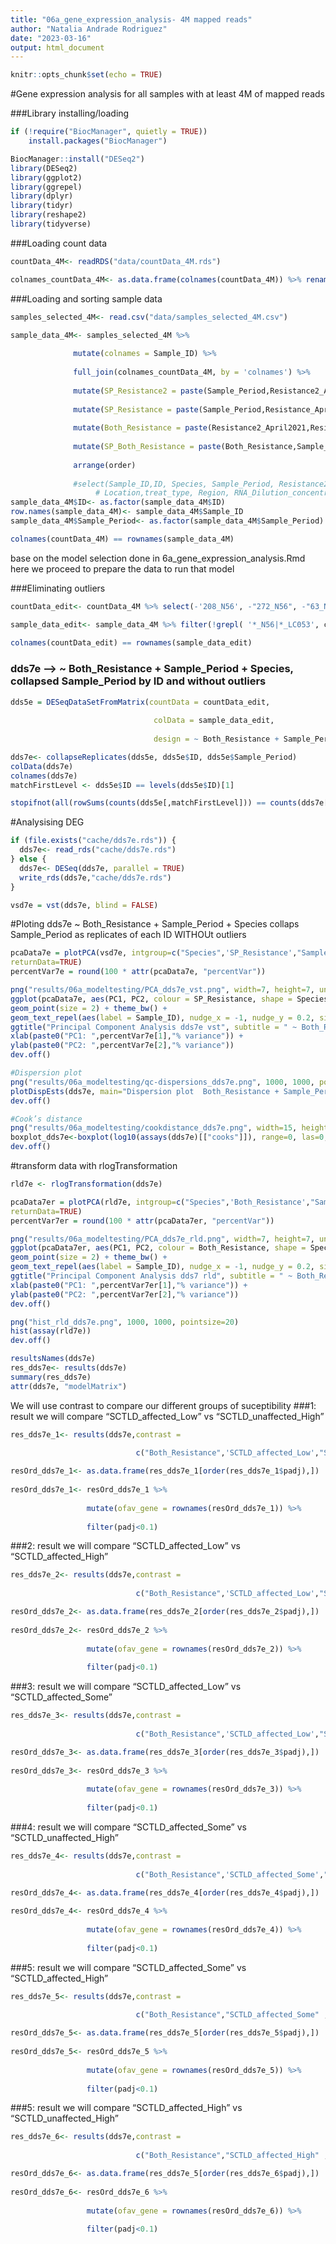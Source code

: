 ```yaml
---
title: "06a_gene_expression_analysis- 4M mapped reads"
author: "Natalia Andrade Rodriguez"
date: "2023-03-16"
output: html_document
---
```


```r
knitr::opts_chunk$set(echo = TRUE)
```

#Gene expression analysis for all samples with at least 4M of mapped reads

###Library installing/loading
```r
if (!require("BiocManager", quietly = TRUE))
    install.packages("BiocManager")

BiocManager::install("DESeq2")
library(DESeq2)
library(ggplot2)
library(ggrepel)
library(dplyr)
library(tidyr)
library(reshape2)
library(tidyverse)
```
###Loading count data
```r

countData_4M<- readRDS("data/countData_4M.rds")

colnames_countData_4M<- as.data.frame(colnames(countData_4M)) %>% rename('colnames'='colnames(countData_4M)') %>% mutate(order = 1:144)
```
###Loading and sorting sample data
```r
samples_selected_4M<- read.csv("data/samples_selected_4M.csv")

sample_data_4M<- samples_selected_4M %>% 
  
              mutate(colnames = Sample_ID) %>% 
  
              full_join(colnames_countData_4M, by = 'colnames') %>% 
   
              mutate(SP_Resistance2 = paste(Sample_Period,Resistance2_April2021, sep="_" )) %>%
  
              mutate(SP_Resistance = paste(Sample_Period,Resistance_April2021, sep="_" )) %>%
  
              mutate(Both_Resistance = paste(Resistance2_April2021,Resistance_April2021, sep="_" )) %>% 
  
              mutate(SP_Both_Resistance = paste(Both_Resistance,Sample_Period, sep="_" )) %>% 
  
              arrange(order)
  
              #select(Sample_ID,ID, Species, Sample_Period, Resistance2_April2021, Resistance_April2021,
                   # Location,treat_type, Region, RNA_Dilution_concentration, Sample_name, Cq) 
sample_data_4M$ID<- as.factor(sample_data_4M$ID)  
row.names(sample_data_4M)<- sample_data_4M$Sample_ID
sample_data_4M$Sample_Period<- as.factor(sample_data_4M$Sample_Period)  

colnames(countData_4M) == rownames(sample_data_4M)


```
base on the model selection done in 6a_gene_expression_analysis.Rmd here we proceed to prepare the data to run that model

###Eliminating outliers
```r
countData_edit<- countData_4M %>% select(-'208_N56', -"272_N56", -"63_N56", -'172_LC053', -"342_LC053") 

sample_data_edit<- sample_data_4M %>% filter(!grepl( '*_N56|*_LC053', colnames))
 
colnames(countData_edit) == rownames(sample_data_edit)
```

### dds7e --> ~ Both_Resistance + Sample_Period + Species, collapsed Sample_Period by ID and without outliers
```r
dds5e = DESeqDataSetFromMatrix(countData = countData_edit, 
                            
                                colData = sample_data_edit, 
 
                                design = ~ Both_Resistance + Sample_Period + Species)

dds7e<- collapseReplicates(dds5e, dds5e$ID, dds5e$Sample_Period)
colData(dds7e)
colnames(dds7e)
matchFirstLevel <- dds5e$ID == levels(dds5e$ID)[1]
```

```r
stopifnot(all(rowSums(counts(dds5e[,matchFirstLevel])) == counts(dds7e[,1])))
```

#Analysising DEG
```r
if (file.exists("cache/dds7e.rds")) {
  dds7e<- read_rds("cache/dds7e.rds")
} else {
  dds7e<- DESeq(dds7e, parallel = TRUE)
  write_rds(dds7e,"cache/dds7e.rds")
}
```

```r
vsd7e = vst(dds7e, blind = FALSE)
```


#Ploting dds7e ~ Both_Resistance + Sample_Period + Species collaps Sample_Period as replicates of each ID WITHOUt outliers
```r
pcaData7e = plotPCA(vsd7e, intgroup=c("Species",'SP_Resistance',"Sample_ID"), 
returnData=TRUE)
percentVar7e = round(100 * attr(pcaData7e, "percentVar"))

png("results/06a_modeltesting/PCA_dds7e_vst.png", width=7, height=7, units = "in", res = 300)
ggplot(pcaData7e, aes(PC1, PC2, colour = SP_Resistance, shape = Species)) + 
geom_point(size = 2) + theme_bw() + 
geom_text_repel(aes(label = Sample_ID), nudge_x = -1, nudge_y = 0.2, size = 3) +
ggtitle("Principal Component Analysis dds7e vst", subtitle = " ~ Both_Resistance + Sample_Period + Species collaps Sample_period NO OUTLIERS") +
xlab(paste0("PC1: ",percentVar7e[1],"% variance")) +
ylab(paste0("PC2: ",percentVar7e[2],"% variance"))
dev.off()

#Dispersion plot
png("results/06a_modeltesting/qc-dispersions_dds7e.png", 1000, 1000, pointsize=20)
plotDispEsts(dds7e, main="Dispersion plot  Both_Resistance + Sample_Period + Species collaps Sample_period NO OUTLIERS")
dev.off()

#Cook’s distance
png("results/06a_modeltesting/cookdistance_dds7e.png", width=15, height=10, units = "in", res = 300)
boxplot_dds7e<-boxplot(log10(assays(dds7e)[["cooks"]]), range=0, las=0,  main="Cook's distance  Both_Resistance + Sample_Period + Species collaps Sample_period NO OUTLIERS")
dev.off()
```

#transform data with rlogTransformation
```r
rld7e <- rlogTransformation(dds7e)
```

```r
pcaData7er = plotPCA(rld7e, intgroup=c("Species",'Both_Resistance',"Sample_ID"), 
returnData=TRUE)
percentVar7er = round(100 * attr(pcaData7er, "percentVar"))

png("results/06a_modeltesting/PCA_dds7e_rld.png", width=7, height=7, units = "in", res = 300)
ggplot(pcaData7er, aes(PC1, PC2, colour = Both_Resistance, shape = Species)) + 
geom_point(size = 2) + theme_bw() + 
geom_text_repel(aes(label = Sample_ID), nudge_x = -1, nudge_y = 0.2, size = 3) +
ggtitle("Principal Component Analysis dds7 rld", subtitle = " ~ Both_Resistance + Sample_Period + Species collaps Sample_period") +
xlab(paste0("PC1: ",percentVar7er[1],"% variance")) +
ylab(paste0("PC2: ",percentVar7er[2],"% variance"))
dev.off()

```

```r
png("hist_rld_dds7e.png", 1000, 1000, pointsize=20)
hist(assay(rld7e))
dev.off()
```

```r
resultsNames(dds7e)
res_dds7e<- results(dds7e)
summary(res_dds7e)
attr(dds7e, "modelMatrix")
```
We will use contrast to compare our different groups of suceptibility 
###1: result we will compare "SCTLD_affected_Low" vs "SCTLD_unaffected_High"
```r
res_dds7e_1<- results(dds7e,contrast =
                                        
                            c("Both_Resistance",'SCTLD_affected_Low',"SCTLD_unaffected_High"))

resOrd_dds7e_1<- as.data.frame(res_dds7e_1[order(res_dds7e_1$padj),])
                
resOrd_dds7e_1<- resOrd_dds7e_1 %>%  
  
                 mutate(ofav_gene = rownames(resOrd_dds7e_1)) %>%
   
                 filter(padj<0.1)
```

###2: result we will compare "SCTLD_affected_Low" vs "SCTLD_affected_High"
```r
res_dds7e_2<- results(dds7e,contrast =
                                        
                            c("Both_Resistance",'SCTLD_affected_Low',"SCTLD_affected_High"))

resOrd_dds7e_2<- as.data.frame(res_dds7e_2[order(res_dds7e_2$padj),])
                
resOrd_dds7e_2<- resOrd_dds7e_2 %>%  
  
                 mutate(ofav_gene = rownames(resOrd_dds7e_2)) %>%
   
                 filter(padj<0.1)
```

###3: result we will compare "SCTLD_affected_Low" vs "SCTLD_affected_Some"
```r
res_dds7e_3<- results(dds7e,contrast =
                                        
                            c("Both_Resistance",'SCTLD_affected_Low',"SCTLD_affected_Some"))

resOrd_dds7e_3<- as.data.frame(res_dds7e_3[order(res_dds7e_3$padj),])
                
resOrd_dds7e_3<- resOrd_dds7e_3 %>%  
  
                 mutate(ofav_gene = rownames(resOrd_dds7e_3)) %>%
   
                 filter(padj<0.1)
```

###4: result we will compare "SCTLD_affected_Some" vs "SCTLD_unaffected_High"
```r
res_dds7e_4<- results(dds7e,contrast =
                                        
                            c("Both_Resistance",'SCTLD_affected_Some',"SCTLD_unaffected_High"))

resOrd_dds7e_4<- as.data.frame(res_dds7e_4[order(res_dds7e_4$padj),])
                
resOrd_dds7e_4<- resOrd_dds7e_4 %>%  
  
                 mutate(ofav_gene = rownames(resOrd_dds7e_4)) %>%
   
                 filter(padj<0.1)
```
###5: result we will compare "SCTLD_affected_Some" vs "SCTLD_affected_High"
```r
res_dds7e_5<- results(dds7e,contrast =
                                        
                            c("Both_Resistance","SCTLD_affected_Some" , "SCTLD_affected_High"))

resOrd_dds7e_5<- as.data.frame(res_dds7e_5[order(res_dds7e_5$padj),])
                
resOrd_dds7e_5<- resOrd_dds7e_5 %>%  
  
                 mutate(ofav_gene = rownames(resOrd_dds7e_5)) %>%
   
                 filter(padj<0.1)
```

###5: result we will compare "SCTLD_affected_High" vs "SCTLD_unaffected_High"
```r
res_dds7e_6<- results(dds7e,contrast =
                                        
                            c("Both_Resistance","SCTLD_affected_High" , "SCTLD_unaffected_High"))

resOrd_dds7e_6<- as.data.frame(res_dds7e_5[order(res_dds7e_6$padj),])
                
resOrd_dds7e_6<- resOrd_dds7e_6 %>%  
  
                 mutate(ofav_gene = rownames(resOrd_dds7e_6)) %>%
   
                 filter(padj<0.1)
```
